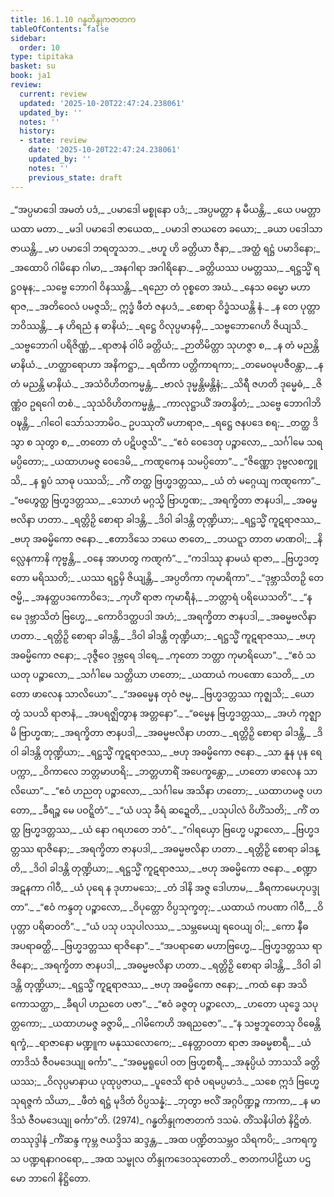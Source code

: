 ```yaml
---
title: 16.1.10 ဂန္ဓတိန္ဒုကဇာတက
tableOfContents: false
sidebar:
  order: 10
type: tipitaka
basket: su
book: ja1
review:
  current: review
  updated: '2025-10-20T22:47:24.238061'
  updated_by: ''
  notes: ''
  history:
  - state: review
    date: '2025-10-20T22:47:24.238061'
    updated_by: ''
    notes: ''
    previous_state: draft
---
```



<DynamicBreadcrumb />


<ReviewStatus review={frontmatter.review} showDetails={true} />

<HypothesisAnnotation frontmatter={frontmatter} />

<Division number="332" book="ja1" e="ch" v="22" p="397">

<Paragraph number="3596" type="verses" book="ja1">
_“အပ္ပမာဒေါ အမတံ ပဒံ,_  
_ပမာဒေါ မစ္စုနော ပဒံ;_  
_အပ္ပမတ္တာ န မီယန္တိ,_  
_ယေ ပမတ္တာ ယထာ မတာ._  

</Paragraph>

</Division>
<Division number="333" book="ja1" e="ch" v="22" p="397">

<Paragraph number="3597" type="verses" book="ja1">
_မဒါ ပမာဒေါ ဇာယေထ,_  
_ပမာဒါ ဇာယတေ ခယော;_  
_ခယာ ပဒေါသာ ဇာယန္တိ,_  
_မာ ပမာဒေါ ဘရတူသဘ._  

</Paragraph>

</Division>
<Division number="334" book="ja1" e="ch" v="22" p="397">

<Paragraph number="3598" type="verses" book="ja1">
_ဗဟူ ဟိ ခတ္တိယာ ဇီနာ,_  
_အတ္ထံ ရဋ္ဌံ ပမာဒိနော;_  
_အထောပိ ဂါမိနော ဂါမာ,_  
_အနဂါရာ အဂါရိနော._  

</Paragraph>

</Division>
<Division number="335" book="ja1" e="ch" v="22" p="397">

<Paragraph number="3599" type="verses" book="ja1">
_ခတ္တိယဿ ပမတ္တဿ,_  
_ရဋ္ဌသ္မိံ ရဋ္ဌဝဍ္ဎန;_  
_သဗ္ဗေ ဘောဂါ ဝိနဿန္တိ,_  
_ရညော တံ ဝုစ္စတေ အဃံ._  

</Paragraph>

</Division>
<Division number="336" book="ja1" e="ch" v="22" p="397">

<Paragraph number="3600" type="verses" book="ja1">
_နေသ ဓမ္မော မဟာရာဇ,_  
_အတိဝေလံ ပမဇ္ဇသိ;_  
ဣဒ္ဓံ ဖီတံ ဇနပဒံ,_  
_စောရာ ဝိဒ္ဓံသယန္တိ နံ._  

</Paragraph>

</Division>
<Division number="337" book="ja1" e="ch" v="22" p="397">

<Paragraph number="3601" type="verses" book="ja1">
_န တေ ပုတ္တာ ဘဝိဿန္တိ,_  
_န ဟိရညံ န ဓာနိယံ;_  
_ရဋ္ဌေ ဝိလုပ္ပမာနမှိ,_  
_သဗ္ဗဘောဂေဟိ ဇိယျသိ._  

</Paragraph>

</Division>
<Division number="338" book="ja1" e="ch" v="22" p="397">

<Paragraph number="3602" type="verses" book="ja1">
_သဗ္ဗဘောဂါ ပရိဇိဏ္ဏံ,_  
_ရာဇာနံ ဝါပိ ခတ္တိယံ;_  
_ဉာတိမိတ္တာ သုဟဇ္ဇာ စ,_  
_န တံ မညန္တိ မာနိယံ._  

</Paragraph>

</Division>
<Division number="339" book="ja1" e="ch" v="22" p="397">

<Paragraph number="3603" type="verses" book="ja1">
_ဟတ္ထာရောဟာ အနိကဋ္ဌာ,_  
_ရထိကာ ပတ္တိကာရကာ;_  
_တမေဝမုပဇီဝန္တာ,_  
_န တံ မညန္တိ မာနိယံ._  

</Paragraph>

</Division>
<Division number="340" book="ja1" e="ch" v="22" p="397">

<Paragraph number="3604" type="verses" book="ja1">
_အသံဝိဟိတကမ္မန္တံ,_  
_ဗာလံ ဒုမ္မန္တိမန္တိနံ;_  
_သိရီ ဇဟတိ ဒုမ္မေဓံ,_  
_ဇိဏ္ဏံဝ ဥရဂေါ တစံ._  

</Paragraph>

</Division>
<Division number="341" book="ja1" e="ch" v="22" p="397">

<Paragraph number="3605" type="verses" book="ja1">
_သုသံဝိဟိတကမ္မန္တံ,_  
_ကာလုဋ္ဌာယိံ အတန္ဒိတံ;_  
_သဗ္ဗေ ဘောဂါဘိဝဍ္ဎန္တိ,_  
_ဂါဝေါ သော်သဘာမိဝ._  

</Paragraph>

</Division>
<Division number="342" book="ja1" e="ch" v="22" p="397">

<Paragraph number="3606" type="verses" book="ja1">
ဥပဿုတိံ မဟာရာဇ,_  
_ရဋ္ဌေ ဇနပဒေ စရ;_  
_တတ္ထ ဒိသွာ စ သုတွာ စ,_  
_တတော တံ ပဋိပဇ္ဇသိ”._  

</Paragraph>

</Division>
<Division number="343" book="ja1" e="ch" v="22" p="397">

<Paragraph number="3607" type="verses" book="ja1">
_“ဧဝံ ဝေဒေတု ပဉ္စာလော,_  
_သင်္ဂါမေ သရမပ္ပိတော;_  
_ယထာဟမဇ္ဇ ဝေဒေမိ,_  
_ကဏ္ဋကေန သမပ္ပိတော”._  

</Paragraph>

</Division>
<Division number="344" book="ja1" e="ch" v="22" p="398">

<Paragraph number="3608" type="verses" book="ja1">
_“ဇိဏ္ဏော ဒုဗ္ဗလစက္ခူသိ,_  
_န ရူပံ သာဓု ပဿသိ;_  
_ကိံ တတ္ထ ဗြဟ္မဒတ္တဿ,_  
_ယံ တံ မဂ္ဂေယျ ကဏ္ဋကော”._  

</Paragraph>

</Division>
<Division number="345" book="ja1" e="ch" v="22" p="398">

<Paragraph number="3609" type="verses" book="ja1">
_“ဗဟွေတ္ထ ဗြဟ္မဒတ္တဿ,_  
_သောဟံ မဂ္ဂသ္မိ ဗြာဟ္မဏ;_  
_အရက္ခိတာ ဇာနပဒါ,_  
_အဓမ္မဗလိနာ ဟတာ._  

</Paragraph>

</Division>
<Division number="346" book="ja1" e="ch" v="22" p="398">

<Paragraph number="3610" type="verses" book="ja1">
_ရတ္တိဉှိ စောရာ ခါဒန္တိ,_  
_ဒိဝါ ခါဒန္တိ တုဏ္ဍိယာ;_  
_ရဋ္ဌသ္မိံ ကူဋရာဇဿ,_  
_ဗဟု အဓမ္မိကော ဇနော._  

</Paragraph>

</Division>
<Division number="347" book="ja1" e="ch" v="22" p="398">

<Paragraph number="3611" type="verses" book="ja1">
_ဧတာဒိသေ ဘယေ ဇာတေ,_  
_ဘယဋ္ဋာ တာတ မာဏဝါ;_  
_နိလ္လေနကာနိ ကုဗ္ဗန္တိ,_  
_ဝနေ အာဟတွ ကဏ္ဋကံ”._  

</Paragraph>

</Division>
<Division number="348" book="ja1" e="ch" v="22" p="398">

<Paragraph number="3612" type="verses" book="ja1">
_“ကဒါဿု နာမယံ ရာဇာ,_  
_ဗြဟ္မဒတ္တော မရိဿတိ;_  
_ယဿ ရဋ္ဌမှိ ဇိယျန္တိ,_  
_အပ္ပတိကာ ကုမာရိကာ”._  

</Paragraph>

</Division>
<Division number="349" book="ja1" e="ch" v="22" p="398">

<Paragraph number="3613" type="verses" book="ja1">
_“ဒုဗ္ဘာသိတဉှိ တေ ဇမ္မိ,_  
_အနတ္ထပဒကောဝိဒေ;_  
_ကုဟိံ ရာဇာ ကုမာရီနံ,_  
_ဘတ္တာရံ ပရိယေသတိ”._  

</Paragraph>

</Division>
<Division number="350" book="ja1" e="ch" v="22" p="398">

<Paragraph number="3614" type="verses" book="ja1">
_“န မေ ဒုဗ္ဘာသိတံ ဗြဟ္မေ,_  
_ကောဝိဒတ္ထပဒါ အဟံ;_  
_အရက္ခိတာ ဇာနပဒါ,_  
_အဓမ္မဗလိနာ ဟတာ._  

</Paragraph>

</Division>
<Division number="351" book="ja1" e="ch" v="22" p="398">

<Paragraph number="3615" type="verses" book="ja1">
_ရတ္တိဉှိ စောရာ ခါဒန္တိ,_  
_ဒိဝါ ခါဒန္တိ တုဏ္ဍိယာ;_  
_ရဋ္ဌသ္မိံ ကူဋရာဇဿ,_  
_ဗဟု အဓမ္မိကော ဇနော;_  
_ဒုဇ္ဇီဝေ ဒုဗ္ဘရေ ဒါရေ,_  
_ကုတော ဘတ္တာ ကုမာရိယော”._  

</Paragraph>

</Division>
<Division number="352" book="ja1" e="ch" v="22" p="398">

<Paragraph number="3616" type="verses" book="ja1">
_“ဧဝံ သယတု ပဉ္စာလော,_  
_သင်္ဂါမေ သတ္တိယာ ဟတော;_  
_ယထာယံ ကပဏော သေတိ,_  
_ဟတော ဖာလေန သာလိယော”._  

</Paragraph>

</Division>
<Division number="353" book="ja1" e="ch" v="22" p="398">

<Paragraph number="3617" type="verses" book="ja1">
_“အဓမ္မေန တုဝံ ဇမ္မ,_  
_ဗြဟ္မဒတ္တဿ ကုဇ္ဈသိ;_  
_ယော တွံ သပသိ ရာဇာနံ,_  
_အပရဇ္ဈိတွာန အတ္တနော”._  

</Paragraph>

</Division>
<Division number="354" book="ja1" e="ch" v="22" p="398">

<Paragraph number="3618" type="verses" book="ja1">
_“ဓမ္မေန ဗြဟ္မဒတ္တဿ,_  
_အဟံ ကုဇ္ဈာမိ ဗြာဟ္မဏ;_  
_အရက္ခိတာ ဇာနပဒါ,_  
_အဓမ္မဗလိနာ ဟတာ._  

</Paragraph>

</Division>
<Division number="355" book="ja1" e="ch" v="22" p="398">

<Paragraph number="3619" type="verses" book="ja1">
_ရတ္တိဉှိ စောရာ ခါဒန္တိ,_  
_ဒိဝါ ခါဒန္တိ တုဏ္ဍိယာ;_  
_ရဋ္ဌသ္မိံ ကူဋရာဇဿ,_  
_ဗဟု အဓမ္မိကော ဇနော._  

</Paragraph>

</Division>
<Division number="356" book="ja1" e="ch" v="22" p="399">

<Paragraph number="3620" type="verses" book="ja1">
_သာ နူန ပုန ရေ ပက္ကာ,_  
_ဝိကာလေ ဘတ္တမာဟရိ;_  
_ဘတ္တဟာရိံ အပေက္ခန္တော,_  
_ဟတော ဖာလေန သာလိယော”._  

</Paragraph>

</Division>
<Division number="357" book="ja1" e="ch" v="22" p="399">

<Paragraph number="3621" type="verses" book="ja1">
_“ဧဝံ ဟညတု ပဉ္စာလော,_  
_သင်္ဂါမေ အသိနာ ဟတော;_  
_ယထာဟမဇ္ဇ ပဟတော,_  
_ခီရဉ္စ မေ ပဝဋ္ဋိတံ”._  

</Paragraph>

</Division>
<Division number="358" book="ja1" e="ch" v="22" p="399">

<Paragraph number="3622" type="verses" book="ja1">
_“ယံ ပသု ခီရံ ဆဍ္ဍေတိ,_  
_ပသုပါလံ ဝိဟိံသတိ;_  
_ကိံ တတ္ထ ဗြဟ္မဒတ္တဿ,_  
_ယံ နော ဂရဟတေ ဘဝံ”._  

</Paragraph>

</Division>
<Division number="359" book="ja1" e="ch" v="22" p="399">

<Paragraph number="3623" type="verses" book="ja1">
_“ဂါရယှော ဗြဟ္မေ ပဉ္စာလော,_  
_ဗြဟ္မဒတ္တဿ ရာဇိနော;_  
_အရက္ခိတာ ဇာနပဒါ,_  
_အဓမ္မဗလိနာ ဟတာ._  

</Paragraph>

</Division>
<Division number="360" book="ja1" e="ch" v="22" p="399">

<Paragraph number="3624" type="verses" book="ja1">
_ရတ္တိဉှိ စောရာ ခါဒန္တိ,_  
_ဒိဝါ ခါဒန္တိ တုဏ္ဍိယာ;_  
_ရဋ္ဌသ္မိံ ကူဋရာဇဿ,_  
_ဗဟု အဓမ္မိကော ဇနော._  

</Paragraph>

</Division>
<Division number="361" book="ja1" e="ch" v="22" p="399">

<Paragraph number="3625" type="verses" book="ja1">
_စဏ္ဍာ အဋနကာ ဂါဝီ,_  
_ယံ ပုရေ န ဒုဟာမသေ;_  
_တံ ဒါနိ အဇ္ဇ ဒေါဟာမ,_  
_ခီရကာမေဟုပဒ္ဒုတာ”._  

</Paragraph>

</Division>
<Division number="362" book="ja1" e="ch" v="22" p="399">

<Paragraph number="3626" type="verses" book="ja1">
_“ဧဝံ ကန္ဒတု ပဉ္စာလော,_  
_ဝိပုတ္တော ဝိပ္ပသုက္ခတု;_  
_ယထာယံ ကပဏာ ဂါဝီ,_  
_ဝိပုတ္တာ ပရိဓာဝတိ”._  

</Paragraph>

</Division>
<Division number="363" book="ja1" e="ch" v="22" p="399">

<Paragraph number="3627" type="verses" book="ja1">
_“ယံ ပသု ပသုပါလဿ,_  
_သမ္ဘမေယျ ရဝေယျ ဝါ;_  
_ကော နီဓ အပရာဓတ္ထိ,_  
_ဗြဟ္မဒတ္တဿ ရာဇိနော”._  

</Paragraph>

</Division>
<Division number="364" book="ja1" e="ch" v="22" p="399">

<Paragraph number="3628" type="verses" book="ja1">
_“အပရာဓော မဟာဗြဟ္မေ,_  
_ဗြဟ္မဒတ္တဿ ရာဇိနော;_  
_အရက္ခိတာ ဇာနပဒါ,_  
_အဓမ္မဗလိနာ ဟတာ._  

</Paragraph>

</Division>
<Division number="365" book="ja1" e="ch" v="22" p="399">

<Paragraph number="3629" type="verses" book="ja1">
_ရတ္တိဉှိ စောရာ ခါဒန္တိ,_  
_ဒိဝါ ခါဒန္တိ တုဏ္ဍိယာ;_  
_ရဋ္ဌသ္မိံ ကူဋရာဇဿ,_  
_ဗဟု အဓမ္မိကော ဇနော;_  
_ကထံ နော အသိကောသတ္ထာ,_  
_ခီရပါ ဟညတေ ပဇာ”._  

</Paragraph>

</Division>
<Division number="366" book="ja1" e="ch" v="22" p="399">

<Paragraph number="3630" type="verses" book="ja1">
_“ဧဝံ ခဇ္ဇတု ပဉ္စာလော,_  
_ဟတော ယုဒ္ဓေ သပုတ္တကော;_  
_ယထာဟမဇ္ဇ ခဇ္ဇာမိ,_  
_ဂါမိကေဟိ အရညဇော”._  

</Paragraph>

</Division>
<Division number="367" book="ja1" e="ch" v="22" p="400">

<Paragraph number="3631" type="verses" book="ja1">
_“န သဗ္ဗဘူတေသု ဝိဓေန္တိ ရက္ခံ,_  
_ရာဇာနော မဏ္ဍူက မနုဿလောကေ;_  
_နေတ္တာဝတာ ရာဇာ အဓမ္မစာရီ,_  
_ယံ တာဒိသံ ဇီဝမဒေယျု ဓင်္ကာ”._  

</Paragraph>

</Division>
<Division number="368" book="ja1" e="ch" v="22" p="400">

<Paragraph number="3632" type="verses" book="ja1">
_“အဓမ္မရူပေါ ဝတ ဗြဟ္မစာရီ,_  
_အနုပ္ပိယံ ဘာသသိ ခတ္တိယဿ;_  
_ဝိလုပ္ပမာနာယ ပုထုပ္ပဇာယ,_  
_ပူဇေသိ ရာဇံ ပရမပ္ပမာဒံ._  

</Paragraph>

</Division>
<Division number="369" book="ja1" e="ch" v="22" p="400">

<Paragraph number="3633" type="verses" book="ja1">
_သစေ ဣဒံ ဗြဟ္မေ သုရဇ္ဇကံ သိယာ,_  
_ဖီတံ ရဋ္ဌံ မုဒိတံ ဝိပ္ပသန္နံ;_  
_ဘုတွာ ဗလိံ အဂ္ဂပိဏ္ဍဉ္စ ကာကာ,_  
_န မာဒိသံ ဇီဝမဒေယျု ဓင်္ကာ”တိ. (2974)_  


</Paragraph>
</Division>

<Paragraph number="3634" type="center" book="ja1">
ဂန္ဓတိန္ဒုကဇာတကံ ဒသမံ.



</Paragraph>

<Paragraph number="3635" type="center" book="ja1">
တိံသနိပါတံ နိဋ္ဌိတံ.



</Paragraph>

<Paragraph number="3636" type="center" book="ja1">
တဿုဒ္ဒါနံ


</Paragraph>

<Paragraph number="3637" type="verses" book="ja1">
_ကိံဆန္ဒ ကုမ္ဘ ဇယဒ္ဒိသ ဆဒ္ဒန္တ,_  
_အထ ပဏ္ဍိတသမ္ဘဝ သိရကပိ;_  
_ဒကရက္ခသ ပဏ္ဍရနာဂဝရော,_  
_အထ သမ္ဗုလ တိန္ဒုကဒေဝသုတောတိ._  


</Paragraph>

<Paragraph number="3638" type="center" book="ja1">
ဇာတကပါဠိယာ ပဌမော ဘာဂေါ နိဋ္ဌိတော.
</Paragraph>